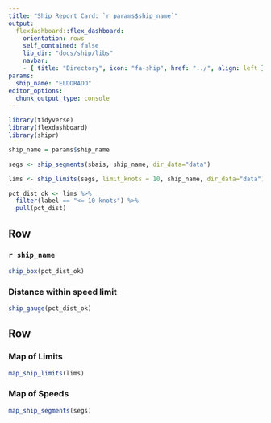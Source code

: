 ```yaml
---
title: "Ship Report Card: `r params$ship_name`"
output: 
  flexdashboard::flex_dashboard:
    orientation: rows
    self_contained: false
    lib_dir: "docs/ship/libs"
    navbar:
    - { title: "Directory", icon: "fa-ship", href: "../", align: left }    
params:
  ship_name: "ELDORADO"
editor_options: 
  chunk_output_type: console
---
```


```r
library(tidyverse)
library(flexdashboard)
library(shipr)

ship_name = params$ship_name

segs <- ship_segments(sbais, ship_name, dir_data="data")

lims <- ship_limits(segs, limit_knots = 10, ship_name, dir_data="data")

pct_dist_ok <- lims %>%
  filter(label == "<= 10 knots") %>%
  pull(pct_dist)
```
    
Row
-------------------------------------

### `r ship_name`
    
```r
ship_box(pct_dist_ok)
```

### Distance within speed limit

```r
ship_gauge(pct_dist_ok)
```
    
Row {.tabset .tabset-fade}
-------------------------------------

### Map of Limits
    
```r
map_ship_limits(lims)
```


### Map of Speeds
    
```r
map_ship_segments(segs)
```
